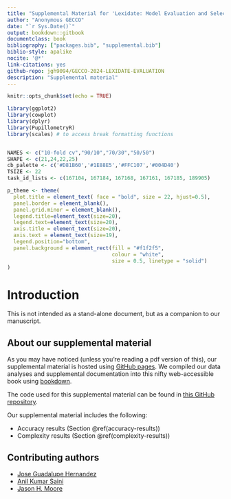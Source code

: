 ```yaml
---
title: "Supplemental Material for 'Lexidate: Model Evaluation and Selection with Lexicase Selection'"
author: "Anonymous GECCO"
date: "`r Sys.Date()`"
output: bookdown::gitbook
documentclass: book
bibliography: ["packages.bib", "supplemental.bib"]
biblio-style: apalike
nocite: '@*'
link-citations: yes
github-repo: jgh9094/GECCO-2024-LEXIDATE-EVALUATION
description: "Supplemental material"
---
```


```r
knitr::opts_chunk$set(echo = TRUE)
```

```r
library(ggplot2)
library(cowplot)
library(dplyr)
library(PupillometryR)
library(scales) # to access break formatting functions


NAMES <- c("10-fold cv","90/10","70/30","50/50")
SHAPE <- c(21,24,22,25)
cb_palette <- c('#D81B60','#1E88E5','#FFC107','#004D40')
TSIZE <- 22
task_id_lists <- c(167104, 167184, 167168, 167161, 167185, 189905)

p_theme <- theme(
  plot.title = element_text( face = "bold", size = 22, hjust=0.5),
  panel.border = element_blank(),
  panel.grid.minor = element_blank(),
  legend.title=element_text(size=20),
  legend.text=element_text(size=20),
  axis.title = element_text(size=20),
  axis.text = element_text(size=19),
  legend.position="bottom",
  panel.background = element_rect(fill = "#f1f2f5",
                                  colour = "white",
                                  size = 0.5, linetype = "solid")
)
```

# Introduction

This is not intended as a stand-alone document, but as a companion to our manuscript.

## About our supplemental material

As you may have noticed (unless you're reading a pdf version of this), our supplemental material is hosted using [GitHub pages](https://pages.github.com/).
We compiled our data analyses and supplemental documentation into this nifty web-accessible book using [bookdown](https://bookdown.org).

The code used for this supplemental material can be found in [this GitHub repository](https://github.com/jgh9094/GECCO-2024-LEXIDATE-EVALUATION).

Our supplemental material includes the following:

- Accuracy results (Section \@ref(accuracy-results))
- Complexity results (Section \@ref(complexity-results))

## Contributing authors

- [Jose Guadalupe Hernandez](https://jgh9094.github.io/)
- [Anil Kumar Saini](https://theaksaini.github.io/)
- [Jason H. Moore](https://jasonhmoore.org/)